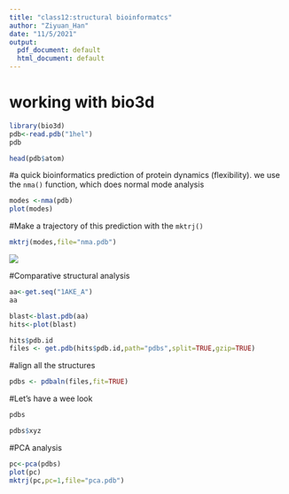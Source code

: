 ```yaml
---
title: "class12:structural bioinformatcs"
author: "Ziyuan_Han"
date: "11/5/2021"
output:
  pdf_document: default
  html_document: default
---
```


# working with bio3d
```r
library(bio3d)
pdb<-read.pdb("1hel")
pdb
```

```r
head(pdb$atom)
```
#a quick bioinformatics prediction of protein dynamics (flexibility). we use the `nma()` function, which does normal mode analysis
```r
modes <-nma(pdb)
plot(modes)
```

#Make a trajectory of this prediction with the `mktrj()` 

```r
mktrj(modes,file="nma.pdb")
```

![](nma.png)


#Comparative structural analysis 
```r
aa<-get.seq("1AKE_A")
aa
```
```r
blast<-blast.pdb(aa)
hits<-plot(blast)
```
```r
hits$pdb.id
files <- get.pdb(hits$pdb.id,path="pdbs",split=TRUE,gzip=TRUE)
```

#align all the structures 
```r
pdbs <- pdbaln(files,fit=TRUE)
```

#Let's have a wee look
```r
pdbs
```
```r
pdbs$xyz
```

#PCA analysis
```r
pc<-pca(pdbs)
plot(pc)
mktrj(pc,pc=1,file="pca.pdb")
```


